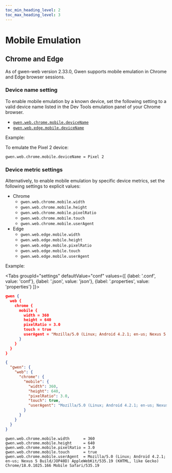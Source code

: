 ```yaml
--- 
toc_min_heading_level: 2
toc_max_heading_level: 3
---
```



# Mobile Emulation

## Chrome and Edge

As of gwen-web version 2.33.0, Gwen supports mobile emulation in Chrome and Edge browser sessions.

### Device name setting

To enable mobile emulation by a known device, set the following setting to a valid device name listed in the Dev Tools emulation panel of your Chrome browser.
- [`gwen.web.chrome.mobile.deviceName`](/docs/settings/reference#gwen-web-chrome-mobile-emulation)
- [`gwen.web.edge.mobile.deviceName`](/docs/settings/reference#gwen-web-edge-mobile-emulation)

Example: 

To emulate the Pixel 2 device: 

```
gwen.web.chrome.mobile.deviceName = Pixel 2
```

### Device metric settings

Alternatively, to enable mobile emulation by specific device metrics, set the following settings to explicit values:

- Chrome
  - `gwen.web.chrome.mobile.width`
  - `gwen.web.chrome.mobile.height`
  - `gwen.web.chrome.mobile.pixelRatio`
  - `gwen.web.chrome.mobile.touch`
  - `gwen.web.chrome.mobile.userAgent`
- Edge
  - `gwen.web.edge.mobile.width`
  - `gwen.web.edge.mobile.height`
  - `gwen.web.edge.mobile.pixelRatio`
  - `gwen.web.edge.mobile.touch`
  - `gwen.web.edge.mobile.userAgent`

Example:

<Tabs
  groupId="settings"
  defaultValue="conf"
  values={[
    {label: '.conf', value: 'conf'},
    {label: '.json', value: 'json'},
    {label: '.properties', value: 'properties'}
  ]}>

<TabItem value="conf">

```json
gwen {
  web {
    chrome {
      mobile {
        width = 360
        height = 640
        pixelRatio = 3.0
        touch = true
        userAgent = "Mozilla/5.0 (Linux; Android 4.2.1; en-us; Nexus 5 Build/JOP40D) AppleWebKit/535.19 (KHTML, like Gecko) Chrome/18.0.1025.166 Mobile Safari/535.19"
      }
    }
  }
}
```

  </TabItem>

  <TabItem value="json">

```json
{
  "gwen": {
    "web": {
      "chrome": {
        "mobile": {
          "width": 360,
          "height": 640,
          "pixelRatio": 3.0,
          "touch": true,
          "userAgent": "Mozilla/5.0 (Linux; Android 4.2.1; en-us; Nexus 5 Build/JOP40D) AppleWebKit/535.19 (KHTML, like Gecko) Chrome/18.0.1025.166 Mobile Safari/535.19"
        }
      }
    }
  }
}
```

  </TabItem>

  <TabItem value="properties">

```properties
gwen.web.chrome.mobile.width      = 360
gwen.web.chrome.mobile.height     = 640
gwen.web.chrome.mobile.pixelRatio = 3.0
gwen.web.chrome.mobile.touch      = true
gwen.web.chrome.mobile.userAgent  = Mozilla/5.0 (Linux; Android 4.2.1; en-us; Nexus 5 Build/JOP40D) AppleWebKit/535.19 (KHTML, like Gecko) Chrome/18.0.1025.166 Mobile Safari/535.19
```

  </TabItem>

  </Tabs>
  